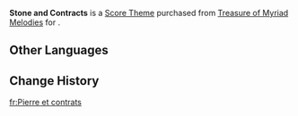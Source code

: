 {{About|the Score Theme|the Event Card|Stone and Contracts}}
{{Item Infobox
|id           = 319009
|title        = Stone and Contracts
|image        = Item Stone and Contracts.png
|type         = Score Themes
|source1      = [[Treasure of Myriad Melodies]]
}}
'''Stone and Contracts''' is a [[Score Theme]] purchased from [[Treasure of Myriad Melodies]] for {{Item|Repertoire Coins|x=600}}.

==Other Languages==
{{Other Languages
|en       = Stone and Contracts
|zhs      = 岩与契约
|zhs_rm   = 
|zht      = 岩與契約
|zht_rm   = 
|zh_tl    = 
|ja       = 岩と契約
|ja_rm    = 
|ja_tl    = 
|ko       = 바위와 계약
|ko_tl    = 
|es       = Piedra y contratos
|es_tl    = Stone and Contracts
|fr       = Pierre et contrats
|fr_tl    = Stone and Contracts
|ru       = Камень и контракты
|ru_tl    = 
|th       = Stone and Contracts
|vi       = Nham Khế Ước
|vi_tl    = 
|de       = Steine und Verträge
|de_tl    = 
|id       = Stone and Contracts
|pt       = Rocha e Contrato
|pt_tl    = 
|tr       = Taş ve Sözleşmeler
|tr_tl    = 
|it       = Roccia e Contratti
|it_tl    = 
}}

==Change History==
{{Change History|5.3}}

[[fr:Pierre et contrats]]
